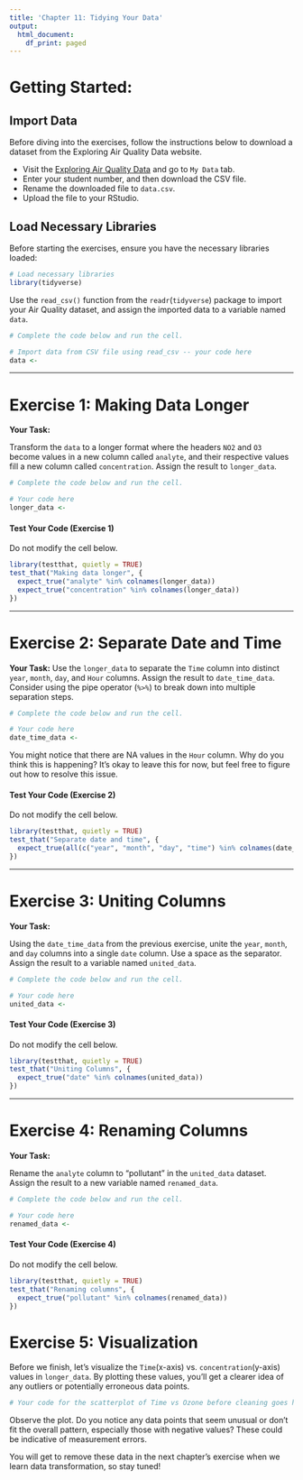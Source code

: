```yaml
---
title: 'Chapter 11: Tidying Your Data'
output:
  html_document:
    df_print: paged
---
```


# Getting Started:

## Import Data

Before diving into the exercises, follow the instructions below to download a dataset from the Exploring Air Quality Data website.

-   Visit the [Exploring Air Quality Data](https://uoft-chem.shinyapps.io/Air_Quality_App/) and go to `My Data` tab.
-   Enter your student number, and then download the CSV file.
-   Rename the downloaded file to `data.csv`.
-   Upload the file to your RStudio. 

## Load Necessary Libraries

Before starting the exercises, ensure you have the necessary libraries loaded:

```r
# Load necessary libraries
library(tidyverse)
```

Use the `read_csv()` function from the `readr`(`tidyverse`) package to import your Air Quality dataset, and assign the imported data to a variable named `data`.

```r
# Complete the code below and run the cell.

# Import data from CSV file using read_csv -- your code here
data <- 
```

------------------------------------------------------------------------

# Exercise 1: Making Data Longer

**Your Task:**

Transform the `data` to a longer format where the headers `NO2` and `O3` become values in a new column called `analyte`, and their respective values fill a new column called `concentration`. Assign the result to `longer_data`.

```r
# Complete the code below and run the cell.

# Your code here
longer_data <- 
```

#### Test Your Code (Exercise 1)

Do not modify the cell below. 

```r
library(testthat, quietly = TRUE)
test_that("Making data longer", {
  expect_true("analyte" %in% colnames(longer_data))
  expect_true("concentration" %in% colnames(longer_data))
})

```


------------------------------------------------------------------------

# Exercise 2: Separate Date and Time

**Your Task:**
Use the `longer_data` to separate the `Time` column into distinct `year`, `month`, `day`, and `Hour` columns. Assign the result to `date_time_data`. Consider using the pipe operator (`%>%`) to break down into multiple separation steps.

```r
# Complete the code below and run the cell.

# Your code here
date_time_data <- 
```
You might notice that there are NA values in the `Hour` column. Why do you think this is happening? It's okay to leave this for now, but feel free to figure out how to resolve this issue.


#### Test Your Code (Exercise 2)

Do not modify the cell below. 

```r
library(testthat, quietly = TRUE)
test_that("Separate date and time", {
  expect_true(all(c("year", "month", "day", "time") %in% colnames(date_time_data)))
})
```


------------------------------------------------------------------------

# Exercise 3: Uniting Columns

**Your Task:**

Using the `date_time_data` from the previous exercise, unite the `year`, `month`, and `day` columns into a single `date` column. Use a space as the separator. Assign the result to a variable named `united_data`.

```r
# Complete the code below and run the cell.

# Your code here
united_data <- 
```


#### Test Your Code (Exercise 3)

Do not modify the cell below. 
```r
library(testthat, quietly = TRUE)
test_that("Uniting Columns", {
  expect_true("date" %in% colnames(united_data))
})
```


------------------------------------------------------------------------

# Exercise 4: Renaming Columns

**Your Task:**


Rename the `analyte` column to "pollutant" in the `united_data` dataset. Assign the result to a new variable named `renamed_data`.

```r
# Complete the code below and run the cell.

# Your code here
renamed_data <- 
```


#### Test Your Code (Exercise 4)

Do not modify the cell below. 
```r
library(testthat, quietly = TRUE)
test_that("Renaming columns", {
  expect_true("pollutant" %in% colnames(renamed_data))
})

```


# Exercise 5: Visualization

Before we finish, let's visualize the `Time`(x-axis) vs. `concentration`(y-axis) values in `longer_data`. By plotting these values, you'll get a clearer idea of any outliers or potentially erroneous data points. 


```r
# Your code for the scatterplot of Time vs Ozone before cleaning goes here.
```

Observe the plot. Do you notice any data points that seem unusual or don't fit the overall pattern, especially those with negative values? These could be indicative of measurement errors. 

You will get to remove these data in the next chapter's exercise when we learn data transformation, so stay tuned!
